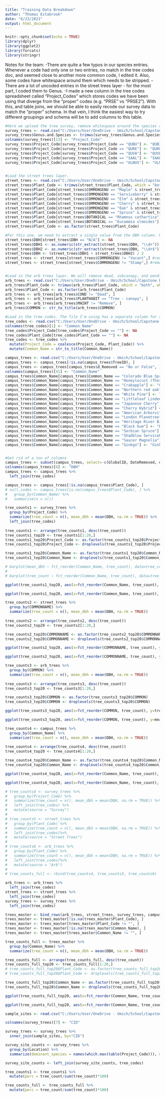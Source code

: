 ```yaml
---
title: "Training Data Breakdown"
author: "Thomas Estabrook"
date: "6/23/2021"
output: html_document
---
```


```r
knitr::opts_chunk$set(echo = TRUE)
library(dplyr)
library(ggplot2)
library(forcats)
library(stringr)
```

Notes for the team:
-There are quite a few typos in our species entries. Whenever a code had only one or two entries, no match in the tree codes doc, and seemed close to another more common code, I edited it. Also, some codes have whitespace around them which needs to be stripped.
-There are a lot of uncoded entries in the street trees layer - for the most part, I coded them to Genus.
-I made a new column in the tree codes spreadsheet called "Project_Codes" which stores codes we have been using that diverge from the "proper" codes (e.g. "PRSE" vs "PRSE2"). With this, and table joins, we should be able to easily recode our survey data to match the "proper" schema. In that vein, I think the easiest way to try different groupings and schema will be to add columns to this table. 


```r
#Here we upload the tree survey, remove whitespace around the species codes, and correct a few typos.
survey_trees <- read.csv("C:/Users/User/OneDrive - Umich/School/Capstone Project/Data/June_23_Tree_Survey/survey_0.csv")
survey_trees$Genus.and.Species <- trimws(survey_trees$Genus.and.Species, which = "both", whitespace = "[ \t\r\n]")
colnames(survey_trees)[13] <- "Project_Code"
survey_trees$Project_Code[survey_trees$Project_Code == "QUBU"] <- "QUBI"
survey_trees$Project_Code[survey_trees$Project_Code == "QURE"] <- "QURU"
survey_trees$Project_Code[survey_trees$Project_Code == "QUVA"] <- "QUVE"
survey_trees$Project_Code[survey_trees$Project_Code == "SAAL"] <- "SAAL5"
survey_trees$Project_Code[survey_trees$Project_Code == "ULNUS"] <- "ULMUS"

  
#Load the street trees layer. 
street_trees <- read.csv("C:/Users/User/OneDrive - Umich/School/Capstone Project/Data/CodedTrainingData/A2_street_trees_coded.csv")
street_trees$Plant_Code <- trimws(street_trees$Plant_Code, which = "both", whitespace = "[ \t\r\n]")
street_trees$Plant_Code[street_trees$COMMONGENU == "Maple" & street_trees$Plant_Code == ""] <- "ACER"
street_trees$Plant_Code[street_trees$COMMONGENU == "Serviceberry" & street_trees$Plant_Code == ""] <- "AMELA"
street_trees$Plant_Code[street_trees$COMMONGENU == "Elm" & street_trees$Plant_Code == ""] <- "ULMUS"
street_trees$Plant_Code[street_trees$COMMONGENU == "Cherry" & street_trees$Plant_Code == ""] <- "PRUNU"
street_trees$Plant_Code[street_trees$COMMONGENU == "Oak" & street_trees$Plant_Code == ""] <- "QUERC"
street_trees$Plant_Code[street_trees$COMMONGENU == "Spruce" & street_trees$Plant_Code == ""] <- "PICEA"
street_trees$Plant_Code[street_trees$BOTANICAL == "Rhamnus cathartica"] <- "RHCA"
street_trees$Plant_Code[street_trees$BOTANICAL == "Eucommia ulmoides"] <- "EUUL"
street_trees$Plant_Code <- as.factor(street_trees$Plant_Code)

#For this one, we need to extract a single value from the DBH column. Using regex, we can get the upper and lower bounds and then average them. 
street_trees$DBH[street_trees$DBH == "N/A"] <- NA
street_trees$DBH1 <- as.numeric(str_extract(street_trees$DBH, "\\d+"))
street_trees$DBH2 <- as.numeric(str_extract(street_trees$DBH, "\\d+$"))
street_trees$DBH <- (street_trees$DBH1 + street_trees$DBH2) / 2
street_trees <- street_trees[street_trees$COMMONGENU != "Vacant",] #remove vacant tree sites
street_trees <- street_trees[street_trees$COMMONGENU != "Stump",] #remove vacant tree sites


#Load in the arb trees layer. We will remove dead, subcanopy, and pending removal trees.
arb_trees <- read.csv("C:/Users/User/OneDrive - Umich/School/Capstone Project/Data//CodedTrainingData/Nichols_arb_coded.csv")
arb_trees$Plant_Code <- trimws(arb_trees$Plant_Code, which = "both", whitespace = "[ \t\r\n]")
arb_trees$Plant_Code <- as.factor(arb_trees$Plant_Code)
arb_trees <- arb_trees[arb_trees$COND != "Dead", ]
arb_trees <- arb_trees[arb_trees$PLANTHABIT == "Tree - canopy", ]
arb_trees <- arb_trees[arb_trees$MAINT != "Remove", ]
arb_trees$COMMON <- str_to_title(arb_trees$COMMON)

#Load in the tree codes. The file I'm using has a separate column for species codes as we have been using them, to disambiguate it from the proper codes. 
tree_codes <- read.csv("C:/Users/User/OneDrive - Umich/School/Capstone Project/Data//CodedTrainingData/GenusSpecies_PlantCode_TGE_edits.csv")
colnames(tree_codes)[1] <- "Common_Name"
tree_codes$Project_Code[tree_codes$Project_Code == ""] <- NA
tree_codes$Plant_Code[tree_codes$Plant_Code == ""] <- NA
tree_codes <- tree_codes %>%
  mutate(Project_Code = coalesce(Project_Code, Plant_Code)) %>%
  mutate(Common_Name = str_to_title(Common_Name))
```

```r
campus_trees <- read.csv("C:/Users/User/OneDrive - Umich/School/Capstone Project/Data//CodedTrainingData/Campus_trees_2.csv")
campus_trees <- campus_trees[!is.na(campus_trees$TreeID), ]
campus_trees <- campus_trees[campus_trees$d_Removed == "No or False", ]
colnames(campus_trees)[41] <- "Common_Name"
campus_trees$Common_Name[campus_trees$Common_Name == "Colorado Blue Spruce"] <- "Blue Spruce"
campus_trees$Common_Name[campus_trees$Common_Name == "Honeylocust (Thornless)"] <- "Honeylocust, Thornless"
campus_trees$Common_Name[campus_trees$Common_Name == "Crabapple"] <- "Crabapple, Common"
campus_trees$Common_Name[campus_trees$Common_Name == "Northern red oak"] <- "Northern Red Oak"
campus_trees$Common_Name[campus_trees$Common_Name == "White Pine"] <- "Eastern White Pine"
campus_trees$Common_Name[campus_trees$Common_Name == "Littleleaf Linden"] <- "Linden, Littleleaf"
campus_trees$Common_Name[campus_trees$Common_Name == "Japanese Cherry"] <- "Plum" #to classify to prunus sp.
campus_trees$Common_Name[campus_trees$Common_Name == "Cherry Hybrid"] <- "Plum" #ditto
campus_trees$Common_Name[campus_trees$Common_Name == "American Arborvitae"] <- "Northern White-Cedar"
campus_trees$Common_Name[campus_trees$Common_Name == "London Planetree"] <- "Planetree, London"
campus_trees$Common_Name[campus_trees$Common_Name == "Heritage River Birch"] <- "River Birch"
campus_trees$Common_Name[campus_trees$Common_Name == "Black Gum"] <- "Blackgum"
campus_trees$Common_Name[campus_trees$Common_Name == "Serbian Spruce"] <- "Spruce, Serbian"
campus_trees$Common_Name[campus_trees$Common_Name == "Shadblow Serviceberry"] <- "Serviceberry"
campus_trees$Common_Name[campus_trees$Common_Name == "Saucer Magnolia"] <- "Magnolia, Chinese; Saucer"
campus_trees$Common_Name[campus_trees$Common_Name == "Ginkgo"] <- "Ginkgo, Maidenhair Tree"


#Get rid of a ton of columns
campus_trees <- subset(campus_trees, select=-c(GlobalID, DateRemoved, d_BldgSupvNotf, BldgSupvNotf, created_user, SpeciesID, ConditionID, DateAdded, CauseID, d_CauseID, DateLastTransplanted, DateStumpRemoved, created_date, last_edited_user, last_edited_date, MemorialTree, d_MemorialTree, MemorialName, MemorialPlaque, d_MemorialPlaque, MissDiggCalled, MissDiggTicket, MissDiggClear, d_MissDiggCalled, d_NeedStumpRemoval, d_CityTree, d_ConditionClassID, d_ConditionClass, d_Removed))
colnames(campus_trees)[6] <- "DBH"
campus_trees <- campus_trees %>%
  left_join(tree_codes)

campus_trees <- campus_trees[!is.na(campus_trees$Plant_Code), ]
# null_codes <- campus_trees[is.na(campus_trees$Plant_Code), ] %>%
#   group_by(Common_Name) %>%
#   summarise(n = n())
```

```r
tree_counts1 <- survey_trees %>%
  group_by(Project_Code) %>%
  summarize(tree_count = n(), mean_dbh = mean(DBH, na.rm = TRUE)) %>%
  left_join(tree_codes)
  
tree_counts1 <- arrange(tree_counts1, desc(tree_count))
tree_counts1_top20 <- tree_counts1[1:20,]
tree_counts1_top20$Project_Code <- as.factor(tree_counts1_top20$Project_Code)
tree_counts1_top20$Project_Code <- droplevels(tree_counts1_top20$Project_Code)

tree_counts1_top20$Common_Name <- as.factor(tree_counts1_top20$Common_Name)
tree_counts1_top20$Common_Name <- droplevels(tree_counts1_top20$Common_Name)
```

```r
# barplot(mean_dbh ~ fct_reorder(Common_Name, tree_count), data=tree_counts1_top20, las=1, width=2, cex.names=0.5, xlab="Mean DBH", ylab="Species", col="goldenrod", horiz=TRUE)
# 
# barplot(tree_count ~ fct_reorder(Common_Name, tree_count), data=tree_counts1_top20, las=1, width=2, cex.names=0.5, xlab="Trees Surveyed", ylab="Species", col="goldenrod", horiz=TRUE)

ggplot(tree_counts1_top20, aes(x=fct_reorder(Common_Name, tree_count), y=tree_count)) + geom_bar(stat = 'identity', fill="forestgreen") + coord_flip() + labs(x="Tree Species", y="Tree Count", title="Top 20 Species Surveyed")

ggplot(tree_counts1_top20, aes(x=fct_reorder(Common_Name, tree_count), y=mean_dbh)) + geom_bar(stat = 'identity', fill="forestgreen") + coord_flip() + labs(x="Tree Species", y="Mean DBH", title="Mean DBH of Surveyed Canopy Trees by Species")
```

```r
tree_counts2 <- street_trees %>%
  group_by(COMMONNAME) %>%
  summarize(tree_count = n(), mean_dbh = mean(DBH, na.rm = TRUE))
  
tree_counts2 <- arrange(tree_counts2, desc(tree_count))
tree_counts2_top20 <- tree_counts2[1:20,]

tree_counts2_top20$COMMONNAME <- as.factor(tree_counts2_top20$COMMONNAME)
tree_counts2_top20$COMMONNAME <- droplevels(tree_counts2_top20$COMMONNAME)
```

```r
ggplot(tree_counts2_top20, aes(x=fct_reorder(COMMONNAME, tree_count), y=tree_count)) + geom_bar(stat = 'identity', fill="goldenrod3") + coord_flip() + labs(x="Tree Species", y="Tree Count", title="Top 20 Street Trees")

ggplot(tree_counts2_top20, aes(x=fct_reorder(COMMONNAME, tree_count), y=mean_dbh)) + geom_bar(stat = 'identity', fill="goldenrod3") + coord_flip() + labs(x="Tree Species", y="Mean DBH", title="Mean DBH of Street Trees by Species")
```

```r
tree_counts3 <- arb_trees %>%
  group_by(COMMON) %>%
  summarize(tree_count = n(), mean_dbh = mean(DBH, na.rm = TRUE))
  
tree_counts3 <- arrange(tree_counts3, desc(tree_count))
tree_counts3_top20 <- tree_counts3[1:20,]

tree_counts3_top20$COMMON <- as.factor(tree_counts3_top20$COMMON)
tree_counts3_top20$COMMON <- droplevels(tree_counts3_top20$COMMON)
```

```r
ggplot(tree_counts3_top20, aes(x=fct_reorder(COMMON, tree_count), y=tree_count)) + geom_bar(stat = 'identity', fill="darkred") + coord_flip() + labs(x="Tree Species", y="Tree Count", title="Top 20 Arboretum Trees")

ggplot(tree_counts3_top20, aes(x=fct_reorder(COMMON, tree_count), y=mean_dbh)) + geom_bar(stat = 'identity', fill="darkred") + coord_flip() + labs(x="Tree Species", y="Mean DBH", title="Mean DBH of Arb Trees by Species")
```
```r
tree_counts4 <- campus_trees %>%
  group_by(Common_Name) %>%
  summarize(tree_count = n(), mean_dbh = mean(DBH, na.rm = TRUE))
  
tree_counts4 <- arrange(tree_counts4, desc(tree_count))
tree_counts4_top20 <- tree_counts4[1:20,]

tree_counts4_top20$Common_Name <- as.factor(tree_counts4_top20$Common_Name)
tree_counts4_top20$Common_Name <- droplevels(tree_counts4_top20$Common_Name)
```

```r
ggplot(tree_counts4_top20, aes(x=fct_reorder(Common_Name, tree_count), y=tree_count)) + geom_bar(stat = 'identity', fill="mediumpurple3") + coord_flip() + labs(x="Tree Species", y="Tree Count", title="Top 20 Campus Trees")

ggplot(tree_counts4_top20, aes(x=fct_reorder(Common_Name, tree_count), y=mean_dbh)) + geom_bar(stat = 'identity', fill="mediumpurple3") + coord_flip() + labs(x="Tree Species", y="Mean DBH", title="Mean DBH of Campus Trees by Species")
```


```r
# tree_counts4 <- survey_trees %>%
#   group_by(Project_Code) %>%
#   summarize(tree_count = n(), mean_dbh = mean(DBH, na.rm = TRUE)) %>%
#   left_join(tree_codes) %>% 
#   mutate(source = "Survey")
# 
# tree_counts5 <- street_trees %>%
#   group_by(Plant_Code) %>%
#   summarize(tree_count = n(), mean_dbh = mean(DBH, na.rm = TRUE)) %>%
#   left_join(tree_codes)%>% 
#   mutate(source = "Street Trees")
# 
# tree_counts6 <- arb_trees %>%
#   group_by(Plant_Code) %>%
#   summarize(tree_count = n(), mean_dbh = mean(DBH, na.rm = TRUE)) %>%
#   left_join(tree_codes)%>% 
#   mutate(source = "Arb")
# 
# tree_counts_full <- rbind(tree_counts4, tree_counts5, tree_counts6)

arb_trees <- arb_trees %>%
  left_join(tree_codes)
street_trees <- street_trees %>%
  left_join(tree_codes)
survey_trees <- survey_trees %>%
  left_join(tree_codes)

trees_master <- bind_rows(arb_trees, street_trees, survey_trees, campus_trees)
trees_master <- trees_master[!is.na(trees_master$Plant_Code), ]
trees_master <- trees_master[trees_master$Plant_Code != "", ]
trees_master <- trees_master[!is.na(trees_master$Common_Name), ]
trees_master <- trees_master[trees_master$Common_Name != "", ]
```

```r
tree_counts_full <- trees_master %>%
  group_by(Common_Name) %>%
  summarize(tree_count = n(), mean_dbh = mean(DBH, na.rm = TRUE)) 

tree_counts_full <- arrange(tree_counts_full, desc(tree_count))
tree_counts_full_top20 <- tree_counts_full[1:20,]
# tree_counts_full_top20$Plant_Code <- as.factor(tree_counts_full_top20$Plant_Code)
# tree_counts_full_top20$Plant_Code <- droplevels(tree_counts_full_top20$Plant_Code)

tree_counts_full_top20$Common_Name <- as.factor(tree_counts_full_top20$Common_Name)
tree_counts_full_top20$Common_Name <- droplevels(tree_counts_full_top20$Common_Name)
```

```r
ggplot(tree_counts_full_top20, aes(x=fct_reorder(Common_Name, tree_count), y=tree_count)) + geom_bar(stat = 'identity', fill="navy") + coord_flip() + labs(x="Tree Species", y="Tree Count", title="Top 20 Ann Arbor Trees")

ggplot(tree_counts_full_top20, aes(x=fct_reorder(Common_Name, tree_count), y=mean_dbh)) + geom_bar(stat = 'identity', fill="navy") + coord_flip() + labs(x="Tree Species", y="Mean DBH", title="Mean DBH of All Trees by Species")
```

```r
sample_sites <- read.csv("C:/Users/User/OneDrive - Umich/School/Capstone Project/Data/CodedTrainingData/sample_plots.csv")

colnames(survey_trees)[7] <- "CID"

survey_trees <- survey_trees %>%
  inner_join(sample_sites, by="CID")

survey_site_counts <- survey_trees %>%
  group_by(Location) %>%
  summarize(dominant_species = names(which.max(table(Project_Code))), mean_dbh_all_trees = mean(DBH, na.rm = TRUE))
```

```r
survey_site_counts <- left_join(survey_site_counts, tree_codes)
```

```r
tree_counts1 <- tree_counts1 %>%
  mutate(perc = tree_count/sum(tree_count)*100)

tree_counts_full <- tree_counts_full %>%
  mutate(perc = tree_count/sum(tree_count)*100)
```









